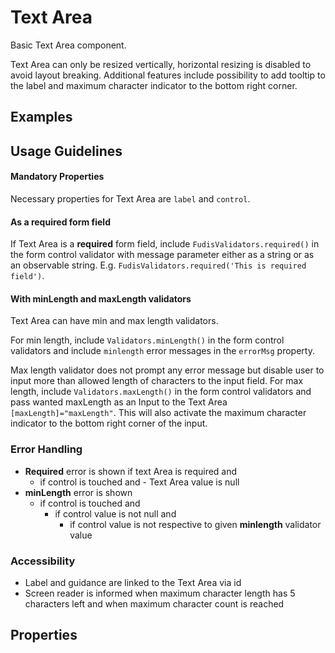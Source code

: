 
<Meta title="Components/Form/Text-area" />

# Text Area

Basic Text Area component. 

Text Area can only be resized vertically, horizontal resizing is disabled to avoid layout breaking. Additional features include possibility to add tooltip to the label and maximum character indicator to the bottom right corner.

## Examples

<Canvas of={TextAreaStories.Examples}></Canvas>

## Usage Guidelines

#### Mandatory Properties

Necessary properties for Text Area are `label` and `control`.

#### As a required form field

If Text Area is a **required** form field, include `FudisValidators.required()` in the form control validator with message parameter either as a string or as an observable string. E.g. `FudisValidators.required('This is required field')`.

#### With minLength and maxLength validators

Text Area can have min and max length validators. 

For min length, include `Validators.minLength()` in the form control validators and include `minlength` error messages in the `errorMsg` property. 

Max length validator does not prompt any error message but disable user to input more than allowed length of characters to the input field. For max length, include `Validators.maxLength()` in the form control validators and pass wanted maxLength as an Input to the Text Area <code>[maxLength]="maxLength"</code>. This will also activate the maximum character indicator to the bottom right corner of the input.

### Error Handling

- **Required** error is shown if text Area is required and
  - if control is touched and
			- Text Area value is null
- **minLength** error is shown
	- if control is touched and 
		- if control value is not null and
			- if control value is not respective to given **minlength** validator value

### Accessibility

- Label and guidance are linked to the Text Area via id
- Screen reader is informed when maximum character length has 5 characters left and when maximum character count is reached

## Properties

<ArgTypes of={TextAreaComponent} />
